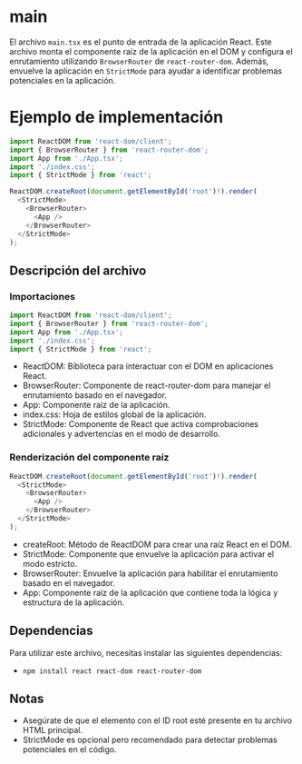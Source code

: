 
<Meta title="BusinessLogic/EntryPoint/main" />

# main

El archivo `main.tsx` es el punto de entrada de la aplicación React. Este archivo monta el componente raíz de la aplicación en el DOM y configura el enrutamiento utilizando `BrowserRouter` de `react-router-dom`. Además, envuelve la aplicación en `StrictMode` para ayudar a identificar problemas potenciales en la aplicación.

# Ejemplo de implementación
```typescript
import ReactDOM from 'react-dom/client';
import { BrowserRouter } from 'react-router-dom';
import App from './App.tsx';
import './index.css';
import { StrictMode } from 'react';

ReactDOM.createRoot(document.getElementById('root')!).render(
  <StrictMode>
    <BrowserRouter>
      <App />
    </BrowserRouter>
  </StrictMode>
);
```

## Descripción del archivo

### Importaciones

```typescript
import ReactDOM from 'react-dom/client';
import { BrowserRouter } from 'react-router-dom';
import App from './App.tsx';
import './index.css';
import { StrictMode } from 'react';
```

- ReactDOM: Biblioteca para interactuar con el DOM en aplicaciones React.
- BrowserRouter: Componente de react-router-dom para manejar el enrutamiento basado en el navegador.
- App: Componente raíz de la aplicación.
- index.css: Hoja de estilos global de la aplicación.
- StrictMode: Componente de React que activa comprobaciones adicionales y advertencias en el modo de desarrollo.

### Renderización del componente raíz
```typescript
ReactDOM.createRoot(document.getElementById('root')!).render(
  <StrictMode>
    <BrowserRouter>
      <App />
    </BrowserRouter>
  </StrictMode>
);
```
- createRoot: Método de ReactDOM para crear una raíz React en el DOM.
- StrictMode: Componente que envuelve la aplicación para activar el modo estricto.
- BrowserRouter: Envuelve la aplicación para habilitar el enrutamiento basado en el navegador.
- App: Componente raíz de la aplicación que contiene toda la lógica y estructura de la aplicación.

## Dependencias
Para utilizar este archivo, necesitas instalar las siguientes dependencias:
- `npm install react react-dom react-router-dom`

## Notas
- Asegúrate de que el elemento con el ID root esté presente en tu archivo HTML principal.
- StrictMode es opcional pero recomendado para detectar problemas potenciales en el código.
